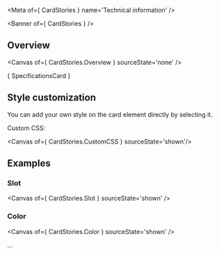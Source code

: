 
<Meta of={ CardStories } name='Technical information' />

<Banner of={ CardStories } />

## Overview

<Canvas of={ CardStories.Overview } sourceState='none' />

<Markdown>{ SpecificationsCard }</Markdown>

## Style customization

You can add your own style on the card element directly by selecting it.

Custom CSS:

<Canvas of={ CardStories.CustomCSS } sourceState='shown'/>

## Examples

### Slot

<Canvas of={ CardStories.Slot } sourceState='shown' />

### Color
<Canvas of={ CardStories.Color } sourceState='shown' />

...
